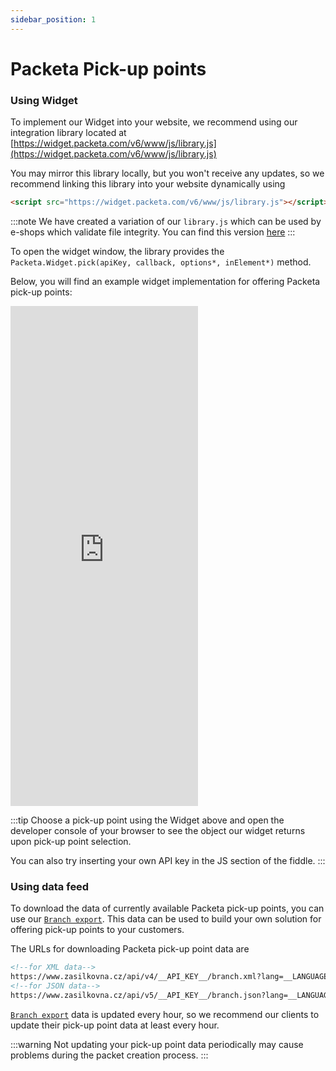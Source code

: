 ```yaml
---
sidebar_position: 1
---
```


# Packeta Pick-up points

### Using Widget
To implement our Widget into your website, we recommend using our integration library located at 
[https://widget.packeta.com/v6/www/js/library.js](https://widget.packeta.com/v6/www/js/library.js)

You may mirror this library locally, but you won't receive any updates, so we recommend linking this library into your website dynamically using

```html
<script src="https://widget.packeta.com/v6/www/js/library.js"></script>
```

:::note
We have created a variation of our `library.js` which can be used by e-shops which validate file integrity. You can find this version [here](https://widget.packeta.com/v6/www/js/library-1.0.0.js) 
:::

To open the widget window, the library provides the `Packeta.Widget.pick(apiKey, callback, options*, inElement*)` method.

Below, you will find an example widget implementation for offering Packeta pick-up points:


<iframe 
  height="800" 
  style={{width: "100%"}} 
  scrolling="no" 
  title="widget--packeta-pick-up-points"
  src="https://codepen.io/zeecapp/embed/wvpVMZX?default-tab=result&editable=true&theme-id=light"
  frameborder="no" 
  loading="eager" 
  allowtransparency="true" 
  allowfullscreen="true"
  sandbox>
            See the Pen <a href="https://codepen.io/zeecapp/pen/wvpVMZX">
            widget--packeta-pick-up-points</a> by Honza L. (<a href="https://codepen.io/zeecapp">@zeecapp</a>)
            on <a href="https://codepen.io">CodePen</a>.
</iframe>

:::tip
Choose a pick-up point using the Widget above and open the developer console of your browser to see the object our widget returns upon pick-up point selection.

You can also try inserting your own API key in the JS section of the fiddle.
:::

### Using data feed
To download the data of currently available Packeta pick-up points, you can use our
[`Branch export`](../branch-export-v5). This data can be used to build
your own solution for offering pick-up points to your customers.

The URLs for downloading Packeta pick-up point data are
```html
<!--for XML data-->
https://www.zasilkovna.cz/api/v4/__API_KEY__/branch.xml?lang=__LANGUAGE__
<!--for JSON data-->
https://www.zasilkovna.cz/api/v5/__API_KEY__/branch.json?lang=__LANGUAGE__
```

[`Branch export`](../branch-export-v5) data is updated every hour, so we recommend
our clients to update their pick-up point data at least every hour.

:::warning
Not updating your pick-up point data periodically may cause problems during the packet creation process.
:::